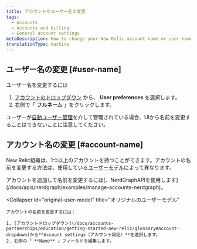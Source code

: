 ```yaml
---
title: アカウントやユーザー名の変更
tags:
  - Accounts
  - Accounts and billing
  - General account settings
metaDescription: How to change your New Relic account name or user name.
translationType: machine
---
```


## ユーザー名の変更 [#user-name]

ユーザー名を変更するには

1. [アカウントのドロップダウン](/docs/accounts-partnerships/education/getting-started-new-relic/glossary#account-dropdown) から、 **User preferences** を選択します。
2. 右側で「 **フルネーム** 」をクリックします。

ユーザーが[自動ユーザー管理](/docs/accounts/accounts/automated-user-management/automated-user-provisioning-single-sign)を介して管理されている場合、UIから名前を変更することはできないことに注意してください。

## アカウント名の変更 [#account-name]

New Relic組織は、1つ以上のアカウントを持つことができます。アカウントの名前を変更する方法は、使用している[ユーザーモデル](/docs/accounts/original-accounts-billing/original-users-roles/overview-user-models)によって異なります。

<CollapserGroup>
  <Collapser
    id="new-user-model"
    title="新しいユーザーモデル"
  >
    アカウントを追加して名前を変更するには[、NerdGraphAPIを使用します](/docs/apis/nerdgraph/examples/manage-accounts-nerdgraph)。
  </Collapser>

  <Collapser
    id="original-user-model"
    title="オリジナルのユーザーモデル"
  >
    アカウントの名前を変更するには：

    1. [アカウントドロップダウン](/docs/accounts-partnerships/education/getting-started-new-relic/glossary#account-dropdown)から**Account settings（アカウント設定）**を選択します。
    2. 右側の「 **Name** 」フィールドを編集します。
  </Collapser>
</CollapserGroup>
